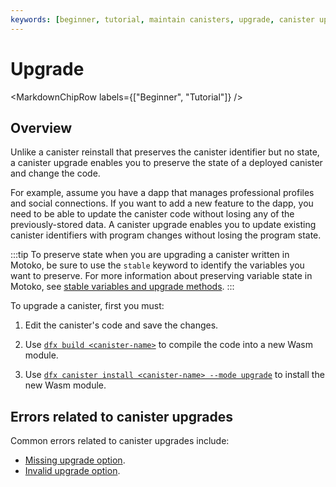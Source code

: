 ```yaml
---
keywords: [beginner, tutorial, maintain canisters, upgrade, canister upgrade]
---
```



# Upgrade

<MarkdownChipRow labels={["Beginner", "Tutorial"]} />

## Overview

Unlike a <GlossaryTooltip>canister</GlossaryTooltip> reinstall that preserves the canister identifier but no state, a canister upgrade enables you to preserve the state of a deployed canister and change the code.

For example, assume you have a dapp that manages professional profiles and social connections. If you want to add a new feature to the dapp, you need to be able to update the canister code without losing any of the previously-stored data. A canister upgrade enables you to update existing canister identifiers with program changes without losing the program state.

:::tip
To preserve state when you are upgrading a canister written in Motoko, be sure to use the `stable` keyword to identify the variables you want to preserve. For more information about preserving variable state in Motoko, see [stable variables and upgrade methods](/docs/current/motoko/main/canister-maintenance/upgrades).
:::

To upgrade a canister, first you must:

1. Edit the canister's code and save the changes.

2. Use [`dfx build <canister-name>`](/docs/current/developer-docs/developer-tools/cli-tools/cli-reference/dfx-build) to compile the code into a new Wasm module.

3. Use [`dfx canister install <canister-name> --mode upgrade`](/docs/current/developer-docs/developer-tools/cli-tools/cli-reference/dfx-canister#dfx-canister-install) to install the new Wasm module.

## Errors related to canister upgrades

Common errors related to canister upgrades include:

- [Missing upgrade option](/docs/current/references/execution-errors#missing-upgrade-option).
- [Invalid upgrade option](/docs/current/references/execution-errors#invalid-upgrade-option).